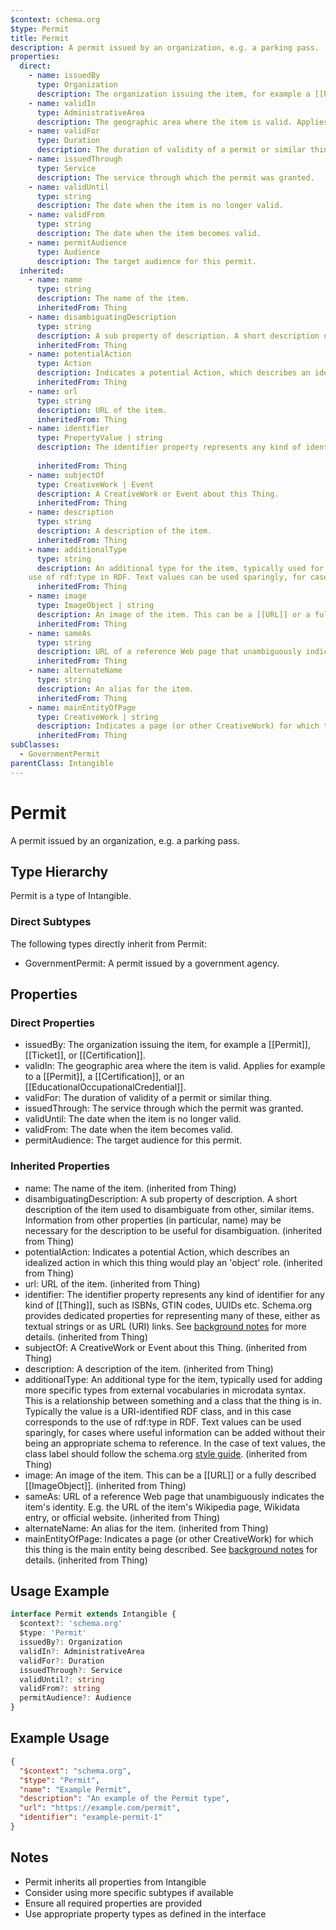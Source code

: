 ```yaml
---
$context: schema.org
$type: Permit
title: Permit
description: A permit issued by an organization, e.g. a parking pass.
properties:
  direct:
    - name: issuedBy
      type: Organization
      description: The organization issuing the item, for example a [[Permit]], [[Ticket]], or [[Certification]].
    - name: validIn
      type: AdministrativeArea
      description: The geographic area where the item is valid. Applies for example to a [[Permit]], a [[Certification]], or an [[EducationalOccupationalCredential]]. 
    - name: validFor
      type: Duration
      description: The duration of validity of a permit or similar thing.
    - name: issuedThrough
      type: Service
      description: The service through which the permit was granted.
    - name: validUntil
      type: string
      description: The date when the item is no longer valid.
    - name: validFrom
      type: string
      description: The date when the item becomes valid.
    - name: permitAudience
      type: Audience
      description: The target audience for this permit.
  inherited:
    - name: name
      type: string
      description: The name of the item.
      inheritedFrom: Thing
    - name: disambiguatingDescription
      type: string
      description: A sub property of description. A short description of the item used to disambiguate from other, similar items. Information from other properties (in particular, name) may be necessary for the description to be useful for disambiguation.
      inheritedFrom: Thing
    - name: potentialAction
      type: Action
      description: Indicates a potential Action, which describes an idealized action in which this thing would play an 'object' role.
      inheritedFrom: Thing
    - name: url
      type: string
      description: URL of the item.
      inheritedFrom: Thing
    - name: identifier
      type: PropertyValue | string
      description: The identifier property represents any kind of identifier for any kind of [[Thing]], such as ISBNs, GTIN codes, UUIDs etc. Schema.org provides dedicated properties for representing many of these, either as textual strings or as URL (URI) links. See [background notes](/docs/datamodel.html#identifierBg) for more details.
        
      inheritedFrom: Thing
    - name: subjectOf
      type: CreativeWork | Event
      description: A CreativeWork or Event about this Thing.
      inheritedFrom: Thing
    - name: description
      type: string
      description: A description of the item.
      inheritedFrom: Thing
    - name: additionalType
      type: string
      description: An additional type for the item, typically used for adding more specific types from external vocabularies in microdata syntax. This is a relationship between something and a class that the thing is in. Typically the value is a URI-identified RDF class, and in this case corresponds to the
    use of rdf:type in RDF. Text values can be used sparingly, for cases where useful information can be added without their being an appropriate schema to reference. In the case of text values, the class label should follow the schema.org <a href="https://schema.org/docs/styleguide.html">style guide</a>.
      inheritedFrom: Thing
    - name: image
      type: ImageObject | string
      description: An image of the item. This can be a [[URL]] or a fully described [[ImageObject]].
      inheritedFrom: Thing
    - name: sameAs
      type: string
      description: URL of a reference Web page that unambiguously indicates the item's identity. E.g. the URL of the item's Wikipedia page, Wikidata entry, or official website.
      inheritedFrom: Thing
    - name: alternateName
      type: string
      description: An alias for the item.
      inheritedFrom: Thing
    - name: mainEntityOfPage
      type: CreativeWork | string
      description: Indicates a page (or other CreativeWork) for which this thing is the main entity being described. See [background notes](/docs/datamodel.html#mainEntityBackground) for details.
      inheritedFrom: Thing
subClasses:
  - GovernmentPermit
parentClass: Intangible
---
```

# Permit

A permit issued by an organization, e.g. a parking pass.

## Type Hierarchy

Permit is a type of Intangible.

### Direct Subtypes

The following types directly inherit from Permit:

- GovernmentPermit: A permit issued by a government agency.

## Properties

### Direct Properties

- issuedBy: The organization issuing the item, for example a [[Permit]], [[Ticket]], or [[Certification]].
- validIn: The geographic area where the item is valid. Applies for example to a [[Permit]], a [[Certification]], or an [[EducationalOccupationalCredential]]. 
- validFor: The duration of validity of a permit or similar thing.
- issuedThrough: The service through which the permit was granted.
- validUntil: The date when the item is no longer valid.
- validFrom: The date when the item becomes valid.
- permitAudience: The target audience for this permit.

### Inherited Properties

- name: The name of the item. (inherited from Thing)
- disambiguatingDescription: A sub property of description. A short description of the item used to disambiguate from other, similar items. Information from other properties (in particular, name) may be necessary for the description to be useful for disambiguation. (inherited from Thing)
- potentialAction: Indicates a potential Action, which describes an idealized action in which this thing would play an 'object' role. (inherited from Thing)
- url: URL of the item. (inherited from Thing)
- identifier: The identifier property represents any kind of identifier for any kind of [[Thing]], such as ISBNs, GTIN codes, UUIDs etc. Schema.org provides dedicated properties for representing many of these, either as textual strings or as URL (URI) links. See [background notes](/docs/datamodel.html#identifierBg) for more details.
         (inherited from Thing)
- subjectOf: A CreativeWork or Event about this Thing. (inherited from Thing)
- description: A description of the item. (inherited from Thing)
- additionalType: An additional type for the item, typically used for adding more specific types from external vocabularies in microdata syntax. This is a relationship between something and a class that the thing is in. Typically the value is a URI-identified RDF class, and in this case corresponds to the
    use of rdf:type in RDF. Text values can be used sparingly, for cases where useful information can be added without their being an appropriate schema to reference. In the case of text values, the class label should follow the schema.org <a href="https://schema.org/docs/styleguide.html">style guide</a>. (inherited from Thing)
- image: An image of the item. This can be a [[URL]] or a fully described [[ImageObject]]. (inherited from Thing)
- sameAs: URL of a reference Web page that unambiguously indicates the item's identity. E.g. the URL of the item's Wikipedia page, Wikidata entry, or official website. (inherited from Thing)
- alternateName: An alias for the item. (inherited from Thing)
- mainEntityOfPage: Indicates a page (or other CreativeWork) for which this thing is the main entity being described. See [background notes](/docs/datamodel.html#mainEntityBackground) for details. (inherited from Thing)

## Usage Example

```typescript
interface Permit extends Intangible {
  $context?: 'schema.org'
  $type: 'Permit'
  issuedBy?: Organization
  validIn?: AdministrativeArea
  validFor?: Duration
  issuedThrough?: Service
  validUntil?: string
  validFrom?: string
  permitAudience?: Audience
}
```

## Example Usage

```json
{
  "$context": "schema.org",
  "$type": "Permit",
  "name": "Example Permit",
  "description": "An example of the Permit type",
  "url": "https://example.com/permit",
  "identifier": "example-permit-1"
}
```

## Notes

- Permit inherits all properties from Intangible
- Consider using more specific subtypes if available
- Ensure all required properties are provided
- Use appropriate property types as defined in the interface